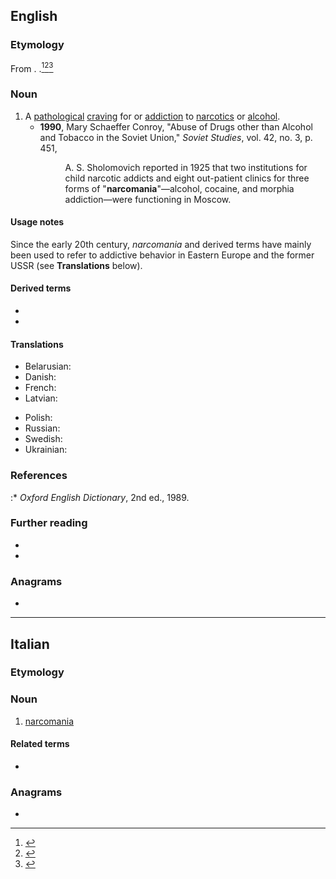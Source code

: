 ==English==

===Etymology===
From {{confix|en|narco|mania}}. {{coin|en|Norman Kerr|nat=Scottish|occ=physician|in=1888}}.<ref>
{{cite-book|last=Kerr|first=Norman|authorlink=Norman Kerr|title=Inebriety: its Etiology, Pathology, Treatment and Jurisprudence|url=https://wellcomecollection.org/works/q2zxqdec|year=1888|publisher=H. K. Lewis|location=London}}</ref><ref>
{{cite-book|last=Kerr||first=Norman||link=Norman Kerr||chapter=How to deal with inebriates||title=Bericht des III. Internationalen Congresses gegen den Missbrauch Geistiger Getränke, in Christiania vom 3. bis 5. September 1890, herausgegeben vom Organisationscomite||trans-title=Report of the III. International Congress against the Abuse of Alcoholic Beverages, in Christiania from 3rd to 5th September 1890, published by the organizing committee||pageurl=https://books.google.co.uk/books?id=6FYwAAAAYAAJ&pg=PA3#v=onepage&q=narcomania&f=false||location=Christiania||publisher=Det Mallinske Boktrykkeri||page=152||year=1891}}</ref><ref>
{{cite-journal|author=Johan Edman|title=Temperance and Modernity: Alcohol Consumption as a Collective Problem, 1885–1913|url=https://doi.org/10.1093/jsh/shv029|journal=Journal of Social History|year=2015|month=September|volume=49|issue=1|pages=20–52}}</ref>

===Noun===
{{en-noun|-}}

# A [[pathological]] [[craving]] for or [[addiction]] to [[narcotics]] or [[alcohol]].
#* '''1990''', Mary Schaeffer Conroy, "Abuse of Drugs other than Alcohol and Tobacco in the Soviet Union," ''Soviet Studies'', vol. 42, no. 3, p. 451,
#*: A. S. Sholomovich reported in 1925 that two institutions for child narcotic addicts and eight out-patient clinics for three forms of "'''narcomania'''"—alcohol, cocaine, and morphia addiction—were functioning in Moscow.

====Usage notes====
Since the early 20th century, ''narcomania'' and derived terms have mainly been used to refer to addictive behavior in Eastern Europe and the former USSR (see '''Translations''' below).

====Derived terms====
* {{l|en|narcomaniac}}
* {{l|en|narcomaniacal}}

====Translations====
{{trans-top|pathological craving for or addiction to narcotics or alcohol}}
* Belarusian: {{t|be|наркама́нія|f}}
* Danish: {{t+|da|narkomani|c}}
* French: {{t+|fr|narcomanie|f}}
* Latvian: {{t+|lv|narkomānija|f}}
{{trans-mid}}
* Polish: {{t+|pl|narkomania|f}}
* Russian: {{t+|ru|наркома́ния|f}}
* Swedish: {{t+|sv|narkomani|c}}
* Ukrainian: {{t|uk|наркома́нія|f}}
{{trans-bottom}}

===References===
<references/>
:* ''Oxford English Dictionary'', 2nd ed., 1989.

===Further reading===
* {{R:Dictionary.com}}
* {{R:Merriam-Webster Online}}

===Anagrams===
* {{anagrams|en|a=aaacimnnor|macaronian}}

----

==Italian==

===Etymology===
{{confix|it|narco|mania}}

===Noun===
{{it-noun|f}}

# [[#English|narcomania]]

====Related terms====
* {{l|it|narcomane}}

===Anagrams===
* {{anagrams|it|a=aaacimnnor|marconiana}}
